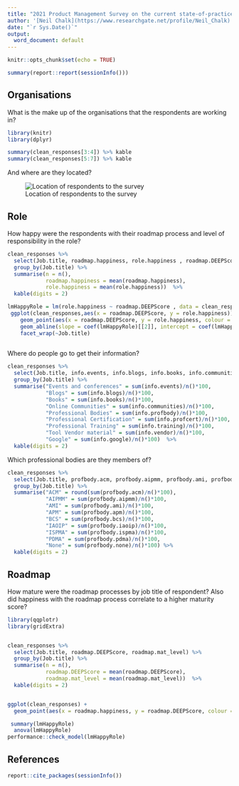 ```yaml
---
title: "2021 Product Management Survey on the current state-of-practice"
author: '[Neil Chalk](https://www.researchgate.net/profile/Neil_Chalk)'
date: "`r Sys.Date()`"
output:
  word_document: default
---
```


```r
knitr::opts_chunk$set(echo = TRUE)
```

```r
summary(report::report(sessionInfo()))
```

## Organisations

What is the make up of the organisations that the respondents are working in?

```r
library(knitr)
library(dplyr)

summary(clean_responses[3:4]) %>% kable
summary(clean_responses[5:7]) %>% kable
```

And where are they located?

![Location of respondents to the survey](../outputs/ResponsesMap.png)

## Role

How happy were the respondents with their roadmap process and level of responsibility in the role?
```r
clean_responses %>%
  select(Job.title, roadmap.happiness, role.happiness , roadmap.DEEPScore, roadmap.mat_level) %>% 
  group_by(Job.title) %>%
  summarise(n = n(),
            roadmap.happiness = mean(roadmap.happiness),
            role.happiness = mean(role.happiness))  %>% 
  kable(digits = 2)

lmHappyRole = lm(role.happiness ~ roadmap.DEEPScore , data = clean_responses) 
 ggplot(clean_responses,aes(x = roadmap.DEEPScore, y = role.happiness)) +
    geom_point(aes(x = roadmap.DEEPScore, y = role.happiness, colour = org.industry, shape = org.employees)) +
    geom_abline(slope = coef(lmHappyRole)[[2]], intercept = coef(lmHappyRole)[[1]], colour="#CC0000") +
    facet_wrap(~Job.title)
 

```

Where do people go to get their information?

```r
clean_responses %>%
  select(Job.title, info.events, info.blogs, info.books, info.communities, info.profbody, info.profcert, info.training, info.vendor, info.google) %>%
  group_by(Job.title) %>%
  summarise("Events and conferences" = sum(info.events)/n()*100,
            "Blogs" = sum(info.blogs)/n()*100,
            "Books" = sum(info.books)/n()*100,
            "Online Communities" = sum(info.communities)/n()*100,
            "Professional Bodies" = sum(info.profbody)/n()*100,
            "Professional Certification" = sum(info.profcert)/n()*100,
            "Professional Training" = sum(info.training)/n()*100,
            "Tool Vendor material" = sum(info.vendor)/n()*100,
            "Google" = sum(info.google)/n()*100)  %>% 
  kable(digits = 2)
```

Which professional bodies are they members of?

```r
clean_responses %>%
  select(Job.title, profbody.acm, profbody.aipmm, profbody.ami, profbody.apm, profbody.bcs, profbody.iaoip, profbody.ispma, profbody.pdma, profbody.none) %>%
  group_by(Job.title) %>%
  summarise("ACM" = round(sum(profbody.acm)/n()*100),
            "AIPMM" = sum(profbody.aipmm)/n()*100,
            "AMI" = sum(profbody.ami)/n()*100,
            "APM" = sum(profbody.apm)/n()*100,
            "BCS" = sum(profbody.bcs)/n()*100,
            "IAOIP" = sum(profbody.iaoip)/n()*100,
            "ISPMA" = sum(profbody.ispma)/n()*100,
            "PDMA" = sum(profbody.pdma)/n()*100,
            "None" = sum(profbody.none)/n()*100) %>%
  kable(digits = 2)
```

## Roadmap

How mature were the roadmap processes by job title of respondent? Also did happiness with the roadmap process correlate to a higher maturity score?

```r
library(qqplotr)
library(gridExtra)


clean_responses %>%
  select(Job.title, roadmap.DEEPScore, roadmap.mat_level) %>% 
  group_by(Job.title) %>%
  summarise(n = n(),
            roadmap.DEEPScore = mean(roadmap.DEEPScore),
            roadmap.mat_level = mean(roadmap.mat_level))  %>% 
  kable(digits = 2)


ggplot(clean_responses) +
  geom_point(aes(x = roadmap.happiness, y = roadmap.DEEPScore, colour = org.industry, shape = org.employees)) 

 summary(lmHappyRole)
  anova(lmHappyRole)
performance::check_model(lmHappyRole)

```

## References 

```r

report::cite_packages(sessionInfo())
```
